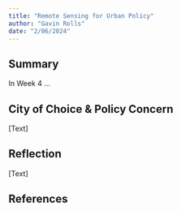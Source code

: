 ```yaml
---
title: "Remote Sensing for Urban Policy"
author: "Gavin Rolls"
date: "2/06/2024"
---
```


## Summary

In Week 4 ...

## City of Choice & Policy Concern

\[Text\]

## Reflection

\[Text\]

## References
